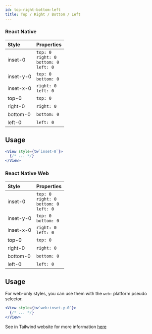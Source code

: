 ```yaml
---
id: top-right-bottom-left
title: Top / Right / Bottom / Left
---
```


### React Native

| Style     | Properties                                                  |
| :-------- | :---------------------------------------------------------- |
| inset-0   | `top: 0` <br/> `right: 0` <br/> `bottom: 0` <br/> `left: 0` |
| inset-y-0 | `top: 0` <br/> `bottom: 0`                                  |
| inset-x-0 | `right: 0` <br/> `left: 0`                                  |
| top-0     | `top: 0`                                                    |
| right-0   | `right: 0`                                                  |
| bottom-0  | `bottom: 0`                                                 |
| left-0    | `left: 0`                                                   |

## Usage

<!-- prettier-ignore-start -->
```jsx
<View style={tw`inset-0`}>
  {/* ... */}
</View>
```
<!-- prettier-ignore-end -->

### React Native Web

| Style     | Properties                                                  |
| :-------- | :---------------------------------------------------------- |
| inset-0   | `top: 0` <br/> `right: 0` <br/> `bottom: 0` <br/> `left: 0` |
| inset-y-0 | `top: 0` <br/> `bottom: 0`                                  |
| inset-x-0 | `right: 0` <br/> `left: 0`                                  |
| top-0     | `top: 0`                                                    |
| right-0   | `right: 0`                                                  |
| bottom-0  | `bottom: 0`                                                 |
| left-0    | `left: 0`                                                   |

## Usage

For web-only styles, you can use them with the `web:` platform pseudo selector.

<!-- prettier-ignore-start -->
```jsx
<View style={tw`web:inset-y-0`}>
  {/* ... */}
</View>
```
<!-- prettier-ignore-end -->

See in Tailwind website for more information [here](https://tailwindcss.com/docs/top-right-bottom-left)
